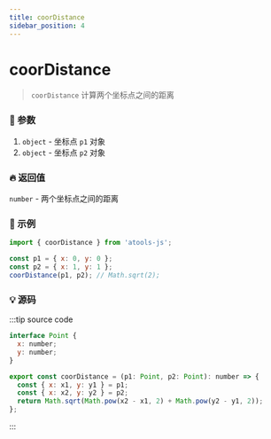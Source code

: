 ```yaml
---
title: coorDistance
sidebar_position: 4
---
```


# coorDistance

> `coorDistance` 计算两个坐标点之间的距离

### :bento: 参数

1. `object` - 坐标点 `p1` 对象
2. `object` - 坐标点 `p2` 对象

### :fire: 返回值

`number` - 两个坐标点之间的距离

### :rocket: 示例

```jsx
import { coorDistance } from 'atools-js';

const p1 = { x: 0, y: 0 };
const p2 = { x: 1, y: 1 };
coorDistance(p1, p2); // Math.sqrt(2);
```

### :bulb: 源码

:::tip source code

```js title="/atools/_calc/coorDistance.ts"
interface Point {
  x: number;
  y: number;
}

export const coorDistance = (p1: Point, p2: Point): number => {
  const { x: x1, y: y1 } = p1;
  const { x: x2, y: y2 } = p2;
  return Math.sqrt(Math.pow(x2 - x1, 2) + Math.pow(y2 - y1, 2));
};
```

:::
